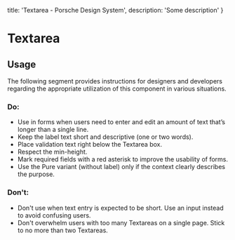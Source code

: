 
  title: 'Textarea - Porsche Design System',
  description: 'Some description'
}

# Textarea <ComponentStatus tagName="p-textarea"></ComponentStatus>

## Usage

The following segment provides instructions for designers and developers regarding the appropriate utilization of this
component in various situations.

### Do:

- Use in forms when users need to enter and edit an amount of text that’s longer than a single line.
- Keep the label text short and descriptive (one or two words).
- Place validation text right below the Textarea box.
- Respect the min-height.
- Mark required fields with a red asterisk to improve the usability of forms.
- Use the Pure variant (without label) only if the context clearly describes the purpose.

### Don't:

- Don't use when text entry is expected to be short. Use an input instead to avoid confusing users.
- Don't overwhelm users with too many Textareas on a single page. Stick to no more than two Textareas.
